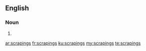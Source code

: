 ==English==

===Noun===
{{head|en}}

# {{plural of|scraping}}

[[ar:scrapings]]
[[fr:scrapings]]
[[ku:scrapings]]
[[my:scrapings]]
[[te:scrapings]]